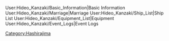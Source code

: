<tabview>
User:Hideo_Kanzaki/Basic_Information|Basic Information
User:Hideo_Kanzaki/Marriage|Marriage
User:Hideo_Kanzaki/Ship_List|Ship List
User:Hideo_Kanzaki/Equipment_List|Equipment
User:Hideo_Kanzaki/Event_Logs|Event Logs
</tabview>
[[Category:Hashirajima]]